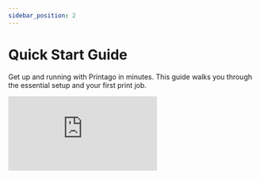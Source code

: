 ```yaml
---
sidebar_position: 2
---
```



# Quick Start Guide

Get up and running with Printago in minutes. This guide walks you through the essential setup and your first print job.

<div style={{
  position: 'relative',
  paddingBottom: '56.25%', /* 16:9 */
  height: 0,
  overflow: 'hidden',
  maxWidth: '100%',
}}>
  <iframe
    style={{
      position: 'absolute',
      top: 0,
      left: 0,
      width: '100%',
      height: '100%',
    }}
    src="https://www.youtube-nocookie.com/embed/fqAZmI49wpY"
    title="Printago Quick Start Guide"
    frameBorder="0"
    allow="accelerometer; autoplay; clipboard-write; encrypted-media; gyroscope; picture-in-picture"
    allowFullScreen
  />
</div>


## Before You Begin

:::important Prerequisites
Before starting with Printago, ensure you have:
1. Completed initial setup of your Bambu Lab printer(s)
2. Paired your printer(s) with your Bambu Cloud account
3. Enabled cloud profile syncing in your slicer  
:::

### Enable Cloud Profile Sync


Printago automatically syncs slicing profiles from your Bambu Lab Account. When you modify a profile, changes apply to all associated parts. Adding a new printer? No need to re-slice existing models - Printago assigns profiles to parts and handles slicing automatically in the background.

<img src="/img/orca-sync-preferences.png" width="500" alt="Orca Sync Preferences" />

In Orca Slicer or Bambu Studio:
1. Open Preferences
2. Navigate to Presets section
3. Enable "Auto sync user presets"


## Adding Your Printers & Profiles

:::tip Bulk Import
Printago imports all your Bambu Lab printers at once - no need to add them individually!
:::
1. Navigate to `Printers` in the sidebar
2. Click `Configure Bambu Printers`
   <img src="/img/screenshot_000321.png" width="600" alt="Blank Printers Screen" />
3. Enter your Bambu Cloud credentials and complete Bambu's 2-Factor authentication as prompted
   <img src="/img/screenshot_000322.png" width="600" alt="Enter Bambu Lab Credentials" />
4. After authentication, you'll be taken through a short, two-step wizard allowing you to select which 3d printers to pair and profiles to import.

   :::tip Free Unlimited Printers
   Printago allows you to connect and use unlimited printers - free!  
   :::
   <img src="/img/screenshot_000323.png" width="600" alt="Bambu Lab Connected Printers" />
   <img src="/img/screenshot_000324.png" width="600" alt="Slicing Profiles" />

## Configuring Printer Defaults

5. On the final screen of the Bambu Wizard, printers slicing configuration must be set.  Familiar dropdown boxes will allow you to set a profile for `Printer`, `Filament`, and `Process`.

   <img src="/img/screenshot_000325.png" width="600" alt="Printer List" />
   Printago uses these settings for slicing and material matching. 
   <img src="/img/screenshot_000326.png" width="600" alt="Printer Config" />
   
All printago parts are sliced on-demand as needed based on your printer and part configurations.

:::tip Bulk Configuration
Use the `Save to all X printers in this group` option to quickly configure multiple identical printers of the same type at once.
:::
## Creating Your First Print

Start with an STL file to understand Printago's slicing and printing workflow.

   :::info File Support
   Printago supports STL, STEP, 3MF, and OpenSCAD part types. 

   ***`.gcode` and `.gcode.3mf` are not supported.***
   :::

6. Go to Products → Parts, and click `Add Part`

   <img src="/img/screenshot_000328.png" width="700" alt="Part Screen" />
7. Upload your file and give it a name and description.  

   Optionally you can set:
      - `Filament Type` to restrict the part to only printing on printers with certain materials (e.g. PLA, ABS)
      - `Process Profile` to override any printer's process slicer setting

8. Click `Create` and our part will be saved and ready for printing!   
   <img src="/img/screenshot_000329.png" width="700" alt="Part Config" />

## Starting Prints

<!-- ![Print Dialog](./img/print-dialog.png) -->

9. After saving your part, you'll be brought back to the parts list.  Find your part, and click it.

   <img src="/img/screenshot_000330.png" width="700" alt="Find Part" />
   
1. From this screen you can edit the part or print it.  Click `Print` button in the upper right.
   <img src="/img/screenshot_000331.png" width="700" alt="Part" />

1. Select Next Available Printer to automatically match your part with compatible printers, or choose a specific printer manually.

   [Printer with Specific Tags](../advanced-features/printer-user-tags) allows you to print to a dynamically defined group of printers.  
   <img src="/img/screenshot_000332.png" width="450" alt="Part" />

   :::info Printer Matching
   Printago automatically matches parts to compatible printers based on requirements like material type, nozzle size, and user-defined tags.
   :::
1. Here you can adjust the quantity, but for now just click `Print`!
   <img src="/img/screenshot_000350.png" width="400" alt="Print Button" />
   

1. You'll be shown a confirmation screen of the print. Head over to the `Print Queue` to check out the jobs.

   <img src="/img/screenshot_000351.png" width="700" alt="Print Button" />

1. We can see that our item is queued up successfully, however, it didn't move to `In Progress`.  Printago ***does not*** take exclusive control of your printers, and you must let us know when the bed is clear and each printer is ready for a print.  Click on `Printers` next.

   <img src="/img/screenshot_000352.png" width="700" alt="" />
   
1. When first connected, all your printers will be `Awaiting clear & ready state`.  
   <img src="/img/screenshot_000344.png" width="700" alt="Queue View" />
1. Click on a printer that you'd like to send your first job to, and then find and click the `Confirm clear & ready` button in the upper right corner.
   <img src="/img/screenshot_000345.png" width="700" alt="Printer Screen" />
   :::warning Clear & Ready State
   Printers must be marked "Clear & Ready" before they'll accept new jobs. This lets Printago know it can send a print.
   :::
1. Head back to the printers page, and using the checkboxes select other printers you'd like to mark as ready.  Click the multi-action dropdown (`XX Printers Selected`) -> `Availability` -> `Clear & Ready`.
   <img src="/img/screenshot_000346.png" width="700" alt="Printers Screen" />
1. To let Printago know a jobs can be sent, click the confirmation button and parts will start assigning to your printers instantly!  Head back to the `Print Queue` next.
   <img src="/img/screenshot_000347.png" width="700" alt="Mark Ready" />
   :::info
   You can safely use "Select All" when clearing print beds - any printer that's currently printing will ignore the "Clear and Ready" command.
   :::

## Queue Management

1. Printago automatically slices files and initiates printing on selected printers.

      <img src="/img/screenshot_000348.png" width="700" alt="Mark Ready" />

1. From the `In Progress` tab, we can select jobs using the checkboxes.  The multi-action button allows you to `Pause`, `Resume`, and `Cancel` selected jobs.
   <img src="/img/screenshot_000349.png" width="700" alt="Mark Ready" />

 
1. On the Queued screen, drag jobs to adjust their priority order. Select multiple jobs to cancel them using the multi-action button. Jobs marked as Cancelled or Errored can be moved back into the queue using the `Retry` action.
   <img src="/img/queue.gif" width="700" alt="Mark Ready" />
   :::tip Queue Processing
      The Printago Queue processes jobs top-to-bottom order.
   :::


**Remember when print jobs finish, to mark the printer as `Clear and Ready`!**

# Thank You and Happy Printing!



